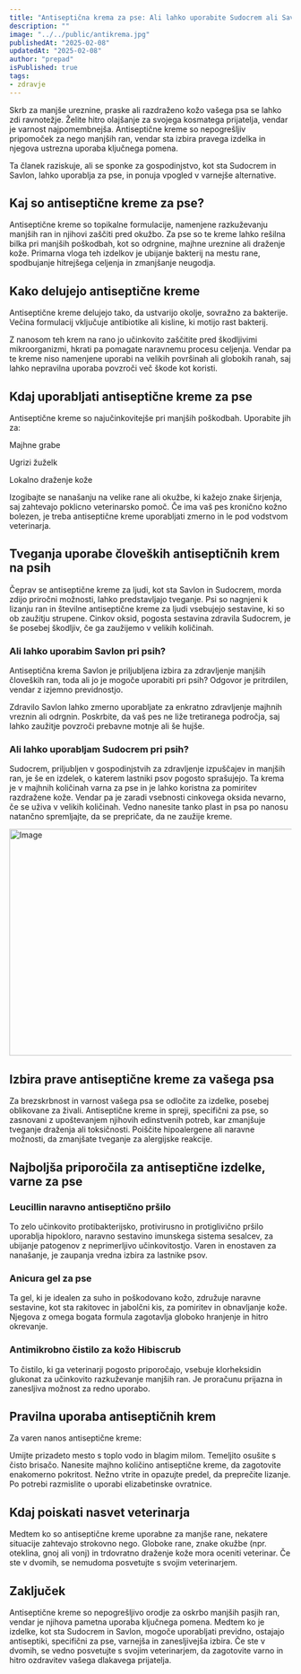 ```yaml
---
title: "Antiseptična krema za pse: Ali lahko uporabite Sudocrem ali Savlon?"
description: ""
image: "../../public/antikrema.jpg"
publishedAt: "2025-02-08"
updatedAt: "2025-02-08"
author: "prepad"
isPublished: true
tags:
- zdravje
---
```


Skrb za manjše ureznine, praske ali razdraženo kožo vašega psa se lahko zdi ravnotežje. Želite hitro olajšanje za svojega kosmatega prijatelja, vendar je varnost najpomembnejša. Antiseptične kreme so nepogrešljiv pripomoček za nego manjših ran, vendar sta izbira pravega izdelka in njegova ustrezna uporaba ključnega pomena.

Ta članek raziskuje, ali se sponke za gospodinjstvo, kot sta Sudocrem in Savlon, lahko uporablja za pse, in ponuja vpogled v varnejše alternative.

## Kaj so antiseptične kreme za pse?

Antiseptične kreme so topikalne formulacije, namenjene razkuževanju manjših ran in njihovi zaščiti pred okužbo. Za pse so te kreme lahko rešilna bilka pri manjših poškodbah, kot so odrgnine, majhne ureznine ali draženje kože. Primarna vloga teh izdelkov je ubijanje bakterij na mestu rane, spodbujanje hitrejšega celjenja in zmanjšanje neugodja.

## Kako delujejo antiseptične kreme

Antiseptične kreme delujejo tako, da ustvarijo okolje, sovražno za bakterije. Večina formulacij vključuje antibiotike ali kisline, ki motijo ​​rast bakterij.

Z nanosom teh krem ​​na rano jo učinkovito zaščitite pred škodljivimi mikroorganizmi, hkrati pa pomagate naravnemu procesu celjenja. Vendar pa te kreme niso namenjene uporabi na velikih površinah ali globokih ranah, saj lahko nepravilna uporaba povzroči več škode kot koristi.

## Kdaj uporabljati antiseptične kreme za pse

Antiseptične kreme so najučinkovitejše pri manjših poškodbah. Uporabite jih za:

 Majhne grabe

 Ugrizi žuželk

 Lokalno draženje kože

Izogibajte se nanašanju na velike rane ali okužbe, ki kažejo znake širjenja, saj zahtevajo poklicno veterinarsko pomoč. Če ima vaš pes kronično kožno bolezen, je treba antiseptične kreme uporabljati zmerno in le pod vodstvom veterinarja.

## Tveganja uporabe človeških antiseptičnih krem ​​na psih

Čeprav se antiseptične kreme za ljudi, kot sta Savlon in Sudocrem, morda zdijo priročni možnosti, lahko predstavljajo tveganje. Psi so nagnjeni k lizanju ran in številne antiseptične kreme za ljudi vsebujejo sestavine, ki so ob zaužitju strupene. Cinkov oksid, pogosta sestavina zdravila Sudocrem, je še posebej škodljiv, če ga zaužijemo v velikih količinah.

### Ali lahko uporabim Savlon pri psih?

Antiseptična krema Savlon je priljubljena izbira za zdravljenje manjših človeških ran, toda ali jo je mogoče uporabiti pri psih? Odgovor je pritrdilen, vendar z izjemno previdnostjo.

Zdravilo Savlon lahko zmerno uporabljate za enkratno zdravljenje majhnih vreznin ali odrgnin. Poskrbite, da vaš pes ne liže tretiranega področja, saj lahko zaužitje povzroči prebavne motnje ali še hujše.

### Ali lahko uporabljam Sudocrem pri psih?

Sudocrem, priljubljen v gospodinjstvih za zdravljenje izpuščajev in manjših ran, je še en izdelek, o katerem lastniki psov pogosto sprašujejo. Ta krema je v majhnih količinah varna za pse in je lahko koristna za pomiritev razdražene kože. Vendar pa je zaradi vsebnosti cinkovega oksida nevarno, če se uživa v velikih količinah. Vedno nanesite tanko plast in psa po nanosu natančno spremljajte, da se prepričate, da ne zaužije kreme.

<Image
  src="/trak.jpg"
  width="718"
  height="404"
  alt="Image"
  sizes="100vw"
/>

## Izbira prave antiseptične kreme za vašega psa

Za brezskrbnost in varnost vašega psa se odločite za izdelke, posebej oblikovane za živali. Antiseptične kreme in spreji, specifični za pse, so zasnovani z upoštevanjem njihovih edinstvenih potreb, kar zmanjšuje tveganje draženja ali toksičnosti. Poiščite hipoalergene ali naravne možnosti, da zmanjšate tveganje za alergijske reakcije.

## Najboljša priporočila za antiseptične izdelke, varne za pse

### Leucillin naravno antiseptično pršilo

To zelo učinkovito protibakterijsko, protivirusno in protiglivično pršilo uporablja hipokloro, naravno sestavino imunskega sistema sesalcev, za ubijanje patogenov z neprimerljivo učinkovitostjo. Varen in enostaven za nanašanje, je zaupanja vredna izbira za lastnike psov.

### Anicura gel za pse

Ta gel, ki je idealen za suho in poškodovano kožo, združuje naravne sestavine, kot sta rakitovec in jabolčni kis, za pomiritev in obnavljanje kože. Njegova z omega bogata formula zagotavlja globoko hranjenje in hitro okrevanje.

### Antimikrobno čistilo za kožo Hibiscrub

To čistilo, ki ga veterinarji pogosto priporočajo, vsebuje klorheksidin glukonat za učinkovito razkuževanje manjših ran. Je proračunu prijazna in zanesljiva možnost za redno uporabo.

## Pravilna uporaba antiseptičnih krem

Za varen nanos antiseptične kreme:

 Umijte prizadeto mesto s toplo vodo in blagim milom.
 Temeljito osušite s čisto brisačo.
 Nanesite majhno količino antiseptične kreme, da zagotovite enakomerno pokritost.
 Nežno vtrite in opazujte predel, da preprečite lizanje. Po potrebi razmislite o uporabi elizabetinske ovratnice.

 ## Kdaj poiskati nasvet veterinarja

 Medtem ko so antiseptične kreme uporabne za manjše rane, nekatere situacije zahtevajo strokovno nego. Globoke rane, znake okužbe (npr. oteklina, gnoj ali vonj) in trdovratno draženje kože mora oceniti veterinar. Če ste v dvomih, se nemudoma posvetujte s svojim veterinarjem.

 ## Zaključek

 Antiseptične kreme so nepogrešljivo orodje za oskrbo manjših pasjih ran, vendar je njihova pametna uporaba ključnega pomena. Medtem ko je izdelke, kot sta Sudocrem in Savlon, mogoče uporabljati previdno, ostajajo antiseptiki, specifični za pse, varnejša in zanesljivejša izbira. Če ste v dvomih, se vedno posvetujte s svojim veterinarjem, da zagotovite varno in hitro ozdravitev vašega dlakavega prijatelja.